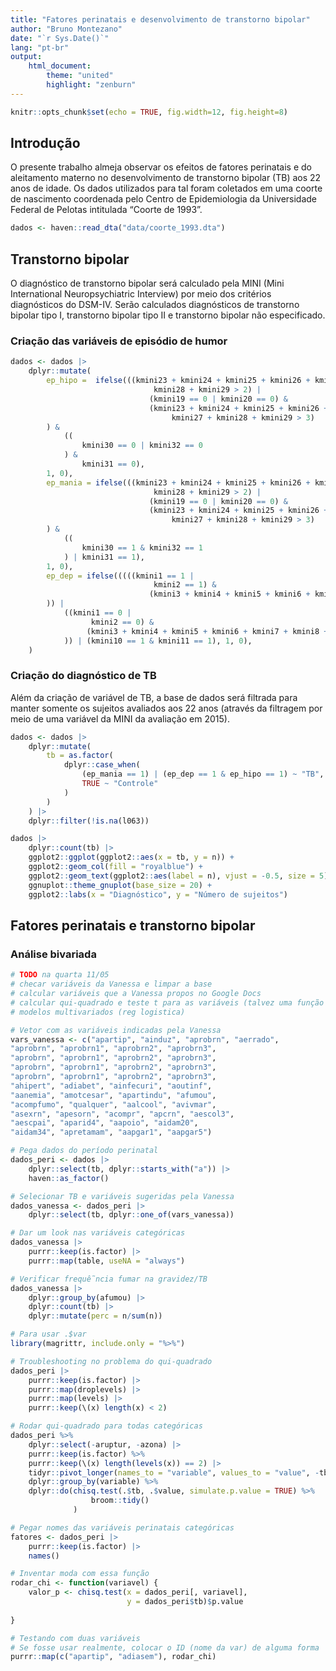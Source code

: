 ```yaml
---
title: "Fatores perinatais e desenvolvimento de transtorno bipolar"
author: "Bruno Montezano"
date: "`r Sys.Date()`"
lang: "pt-br"
output:
    html_document:
        theme: "united"
        highlight: "zenburn"
---
```


```r
knitr::opts_chunk$set(echo = TRUE, fig.width=12, fig.height=8)
```

## Introdução

O presente trabalho almeja observar os efeitos de fatores perinatais e do
aleitamento materno no desenvolvimento de transtorno bipolar (TB) aos 22 anos
de idade. Os dados utilizados para tal foram coletados em uma coorte de
nascimento coordenada pelo Centro de Epidemiologia da Universidade Federal
de Pelotas intitulada "Coorte de 1993".

```r
dados <- haven::read_dta("data/coorte_1993.dta")
```

## Transtorno bipolar

O diagnóstico de transtorno bipolar será calculado pela MINI
(Mini International Neuropsychiatric Interview) por meio dos critérios
diagnósticos do DSM-IV. Serão calculados diagnósticos de transtorno
bipolar tipo I, transtorno bipolar tipo II e transtorno bipolar não
especificado.

### Criação das variáveis de episódio de humor

```r
dados <- dados |>
    dplyr::mutate(
        ep_hipo =  ifelse(((kmini23 + kmini24 + kmini25 + kmini26 + kmini27 +
                                kmini28 + kmini29 > 2) |
                               (kmini19 == 0 | kmini20 == 0) &
                               (kmini23 + kmini24 + kmini25 + kmini26 +
                                    kmini27 + kmini28 + kmini29 > 3)
        ) &
            ((
                kmini30 == 0 | kmini32 == 0
            ) &
                kmini31 == 0),
        1, 0),
        ep_mania = ifelse(((kmini23 + kmini24 + kmini25 + kmini26 + kmini27 +
                                kmini28 + kmini29 > 2) |
                               (kmini19 == 0 | kmini20 == 0) &
                               (kmini23 + kmini24 + kmini25 + kmini26 +
                                    kmini27 + kmini28 + kmini29 > 3)
        ) &
            ((
                kmini30 == 1 & kmini32 == 1
            ) | kmini31 == 1),
        1, 0),
        ep_dep = ifelse(((((kmini1 == 1 |
                                kmini2 == 1) &
                               (kmini3 + kmini4 + kmini5 + kmini6 + kmini7 + kmini8 + kmini9) > 2
        )) |
            ((kmini1 == 0 |
                  kmini2 == 0) &
                 (kmini3 + kmini4 + kmini5 + kmini6 + kmini7 + kmini8 + kmini9 > 3)
            )) | (kmini10 == 1 & kmini11 == 1), 1, 0),
    )
```

### Criação do diagnóstico de TB

Além da criação de variável de TB, a base de dados será filtrada para manter
somente os sujeitos avaliados aos 22 anos (através da filtragem por meio de uma
variável da MINI da avaliação em 2015).

```r
dados <- dados |> 
    dplyr::mutate(
        tb = as.factor(
            dplyr::case_when(
                (ep_mania == 1) | (ep_dep == 1 & ep_hipo == 1) ~ "TB",
                TRUE ~ "Controle"
            )
        )
    ) |>
    dplyr::filter(!is.na(l063))
```

```r
dados |> 
    dplyr::count(tb) |> 
    ggplot2::ggplot(ggplot2::aes(x = tb, y = n)) +
    ggplot2::geom_col(fill = "royalblue") +
    ggplot2::geom_text(ggplot2::aes(label = n), vjust = -0.5, size = 5) +
    ggnuplot::theme_gnuplot(base_size = 20) +
    ggplot2::labs(x = "Diagnóstico", y = "Número de sujeitos")
```

## Fatores perinatais e transtorno bipolar

### Análise bivariada

```r
# TODO na quarta 11/05
# checar variáveis da Vanessa e limpar a base
# calcular variáveis que a Vanessa propos no Google Docs
# calcular qui-quadrado e teste t para as variáveis (talvez uma função para rodar mann-whitney, avaliar necessidade)
# modelos multivariados (reg logistica)

# Vetor com as variáveis indicadas pela Vanessa
vars_vanessa <- c("apartip", "ainduz", "aprobrn", "aerrado",
"aprobrn", "aprobrn1", "aprobrn2", "aprobrn3",
"aprobrn", "aprobrn1", "aprobrn2", "aprobrn3",
"aprobrn", "aprobrn1", "aprobrn2", "aprobrn3",
"aprobrn", "aprobrn1", "aprobrn2", "aprobrn3",
"ahipert", "adiabet", "ainfecuri", "aoutinf",
"aanemia", "amotcesar", "apartindu", "afumou",
"acompfumo", "qualquer", "aalcool", "avivmar",
"asexrn", "apesorn", "acompr", "apcrn", "aescol3",
"aescpai", "aparid4", "aapoio", "aidam20",
"aidam34", "apretamam", "aapgar1", "aapgar5")

# Pega dados do período perinatal
dados_peri <- dados |> 
    dplyr::select(tb, dplyr::starts_with("a")) |> 
    haven::as_factor()

# Selecionar TB e variáveis sugeridas pela Vanessa
dados_vanessa <- dados_peri |> 
    dplyr::select(tb, dplyr::one_of(vars_vanessa))

# Dar um look nas variáveis categóricas
dados_vanessa |> 
    purrr::keep(is.factor) |> 
    purrr::map(table, useNA = "always")

# Verificar frequễncia fumar na gravidez/TB
dados_vanessa |> 
    dplyr::group_by(afumou) |> 
    dplyr::count(tb) |> 
    dplyr::mutate(perc = n/sum(n))

# Para usar .$var
library(magrittr, include.only = "%>%")

# Troubleshooting no problema do qui-quadrado
dados_peri |> 
    purrr::keep(is.factor) |> 
    purrr::map(droplevels) |> 
    purrr::map(levels) |> 
    purrr::keep(\(x) length(x) < 2)

# Rodar qui-quadrado para todas categóricas
dados_peri %>%
    dplyr::select(-aruptur, -azona) |> 
    purrr::keep(is.factor) %>%
    purrr::keep(\(x) length(levels(x)) == 2) |> 
    tidyr::pivot_longer(names_to = "variable", values_to = "value", -tb) %>%
    dplyr::group_by(variable) %>%
    dplyr::do(chisq.test(.$tb, .$value, simulate.p.value = TRUE) %>%
                  broom::tidy()
              )

# Pegar nomes das variáveis perinatais categóricas
fatores <- dados_peri |> 
    purrr::keep(is.factor) |> 
    names()

# Inventar moda com essa função
rodar_chi <- function(variavel) {
    valor_p <- chisq.test(x = dados_peri[, variavel],
                          y = dados_peri$tb)$p.value
    
}

# Testando com duas variáveis
# Se fosse usar realmente, colocar o ID (nome da var) de alguma forma
purrr::map(c("apartip", "adiasem"), rodar_chi)
    
```



